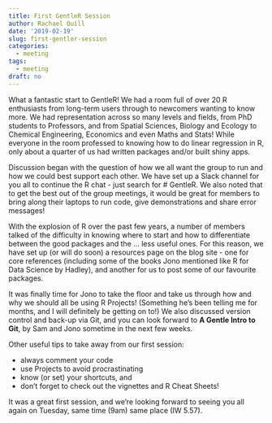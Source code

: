 ```yaml
---
title: First GentleR Session
author: Rachael Quill
date: '2019-02-19'
slug: first-gentler-session
categories:
  - meeting
tags:
  - meeting
draft: no
---
```


What a fantastic start to GentleR! We had a room full of over 20 R enthusiasts from long-term users through to newcomers wanting to know more. We had representation across so many levels and fields, from PhD students to Professors, and from Spatial Sciences, Biology and Ecology to Chemical Engineering, Economics and even Maths and Stats! While everyone in the room professed to knowing how to do linear regression in R, only about a quarter of us had written packages and/or built shiny apps.

Discussion began with the question of how we all want the group to run and how we could best support each other. We have set up a Slack channel for you all to continue the R chat - just search for # GentleR. We also noted that to get the best out of the group meetings, it would be great for members to bring along their laptops to run code, give demonstrations and share error messages!

With the explosion of R over the past few years, a number of members talked of the difficulty in knowing where to start and how to differentiate between the good packages and the ... less useful ones. For this reason, we have set up (or will do soon) a resources page on the blog site - one for core references (including some of the books Jono mentioned like R for Data Science by Hadley), and another for us to post some of our favourite packages.

It was finally time for Jono to take the floor and take us through how and why we should all be using R Projects! (Something he's been telling me for months, and I will definitely be getting on to!) We also discussed version control and back-up via Git, and you can look forward to **A Gentle Intro to Git**, by Sam and Jono sometime in the next few weeks.

Other useful tips to take away from our first session:

- always comment your code
- use Projects to avoid procrastinating
- know (or set) your shortcuts, and
- don't forget to check out the vignettes and R Cheat Sheets!

It was a great first session, and we're looking forward to seeing you all again on Tuesday, same time (9am) same place (IW 5.57).